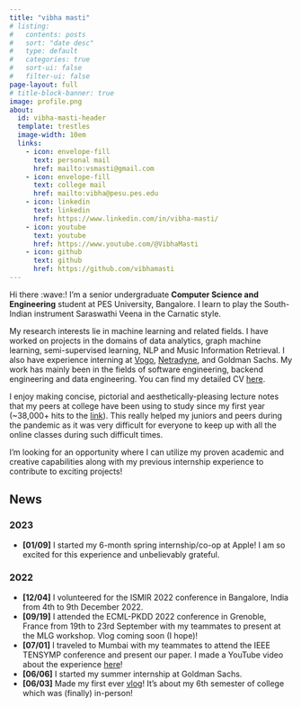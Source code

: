 ```yaml
---
title: "vibha masti"
# listing:
#   contents: posts
#   sort: "date desc"
#   type: default
#   categories: true
#   sort-ui: false
#   filter-ui: false
page-layout: full
# title-block-banner: true
image: profile.png
about: 
  id: vibha-masti-header
  template: trestles
  image-width: 10em
  links:
    - icon: envelope-fill
      text: personal mail
      href: mailto:vsmasti@gmail.com
    - icon: envelope-fill
      text: college mail
      href: mailto:vibha@pesu.pes.edu
    - icon: linkedin
      text: linkedin
      href: https://www.linkedin.com/in/vibha-masti/
    - icon: youtube
      text: youtube
      href: https://www.youtube.com/@VibhaMasti
    - icon: github
      text: github
      href: https://github.com/vibhamasti
---
```


:::{#vibha-masti-header}

Hi there :wave:! I'm a senior undergraduate **Computer Science and Engineering** student at PES University, Bangalore. I learn to play the South-Indian instrument Saraswathi Veena in the Carnatic style.

My research interests lie in machine learning and related fields. I have worked on projects in the domains of data analytics, graph machine learning, semi-supervised learning, NLP and Music Information Retrieval. I also have experience interning at [Vogo](https://vogo.in/), [Netradyne](https://www.netradyne.com/), and Goldman Sachs. My work has mainly been in the fields of software engineering, backend engineering and data engineering. You can find my detailed CV [here](https://drive.google.com/file/d/1RGaBrnTQ00pwP5oHDzYmtUhFyzXIOIz9/view?usp=share_link).

I enjoy making concise, pictorial and aesthetically-pleasing lecture notes that my peers at college have been using to study since my first year (~38,000+ hits to the [link](https://bit.ly/pesu-btech-resources)). This really helped my juniors and peers during the pandemic as it was very difficult for everyone to keep up with all the online classes during such difficult times.

I'm looking for an opportunity where I can utilize my proven academic and creative capabilities along with my previous internship experience to contribute to exciting projects!

:::

## News

### 2023

- **[01/09]** I started my 6-month spring internship/co-op at Apple! I am so excited for this experience and unbelievably grateful.

### 2022

- **[12/04]** I volunteered for the ISMIR 2022 conference in Bangalore, India from 4th to 9th December 2022.
- **[09/19]** I attended the ECML-PKDD 2022 conference in Grenoble, France from 19th to 23rd September with my teammates to present at the MLG workshop. Vlog coming soon (I hope)!
- **[07/01]** I traveled to Mumbai with my teammates to attend the IEEE TENSYMP conference and present our paper. I made a YouTube video about the experience [here](https://www.youtube.com/watch?v=T6xu4eKhvac)!
- **[06/06]** I started my summer internship at Goldman Sachs.
- **[06/03]** Made my first ever [vlog](https://www.youtube.com/watch?v=EzQwSakbJ_U&t=4s)! It's about my 6th semester of college which was (finally) in-person!
